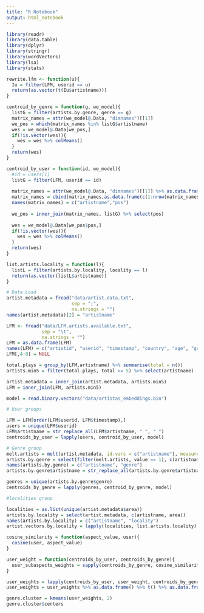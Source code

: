 ```yaml
---
title: "R Notebook"
output: html_notebook
---
```


```r

library(readr)
library(data.table)
library(dplyr)
library(stringr)
library(wordVectors)
library(lsa)
library(stats)
```


```r

rewrite.lfm <- function(u){
  Iu = filter(LFM, userid == u)
  return(as.vector(t(Iu$artistname)))
}

centroid_by_genre = function(g, we_model){
  listG = filter(artists.by.genre, genre == g)
  matrix_names = attr(we_model@.Data, "dimnames")[[1]]
  we_pos = which(matrix_names %in% listG$artistname)
  wes = we_model@.Data[we_pos,]
  if(!is.vector(wes)){
    wes = wes %>% colMeans()  
  }
  return(wes)
}

centroid_by_user = function(id, we_model){
  #id = users[1]
  listG = filter(LFM, userid == id) 
  
  matrix_names = attr(we_model@.Data, "dimnames")[[1]] %>% as.data.frame()
  matrix_names = cbind(matrix_names,as.data.frame(c(1:nrow(matrix_names))))
  names(matrix_names) = c("artistname","pos")
  
  we_pos = inner_join(matrix_names, listG) %>% select(pos)
  
  wes = we_model@.Data[we_pos$pos,]
  if(!is.vector(wes)){
    wes = wes %>% colMeans()  
  }
  return(wes)
}

list.artists.locality = function(l){
  listL = filter(artists.by.locality, locality == l)
  return(as.vector(listL$artistname))
}

```


```r
# Data Load
artist.metadata = fread("data/artist.data.txt", 
                        sep = ";", 
                        na.strings = "")
names(artist.metadata)[2] = "artistname"

LFM <- fread("data/LFM.artists.available.txt",
             sep = "\t",
             na.strings = "")
LFM = as.data.frame(LFM)
names(LFM) = c("artistid", "userid", "timestamp", "country", "age", "gender", "playcount", "registered", "artistname")
LFM[,4:8] = NULL

total.plays = group_by(LFM,artistname) %>% summarise(total = n())
artists.min5 = filter(total.plays, total >= 5) %>% select(artistname)

artist.metadata = inner_join(artist.metadata, artists.min5)
LFM = inner_join(LFM, artists.min5)

model = read.binary.vectors("data/artistas_embeddings.bin")
```


```r
# User groups

LFM = LFM[order(LFM$userid, LFM$timestamp),]
users = unique(LFM$userid)
LFM$artistname = str_replace_all(LFM$artistname, " ", "_")
centroids_by_user = lapply(users, centroid_by_user, model)
```

```r
# Genre group
melt.artists = melt(artist.metadata, id.vars = c("artistname"), measure.vars = c(7:ncol(artist.metadata)))
artists.by.genre = select(filter(melt.artists, value == 1), c(artistname,variable))
names(artists.by.genre) = c("artistname", "genre")
artists.by.genre$artistname = str_replace_all(artists.by.genre$artistname, " ", "_")

genres = unique(artists.by.genre$genre)
centroids_by_genre = lapply(genres, centroid_by_genre, model)
```

```r

#localities group

localities = as.list(unique(artist.metadata$area))
artists.by.locality = select(artist.metadata, c(artistname, area))
names(artists.by.locality) = c("artistname", "locality")
artist.vectors.by.locality = lapply(localities, list.artists.locality)

```

```r
cosine_similarity = function(aspect_value, user){
  cosine(user, aspect_value)
}

user_weight = function(centroids_by_user, centroids_by_genre){
  user_subaspects_weights = sapply(centroids_by_genre, cosine_similarity, centroids_by_user) %>% sort(decreasing = T) %>% data_frame()
}

user_weights = lapply(centroids_by_user, user_weight, centroids_by_genre) %>% bind_cols()
user_weights = user_weights %>% as.data.frame() %>% t() %>% as.data.frame()
```


```r
genre.cluster = kmeans(user_weights, 2)
genre.cluster$centers
```

